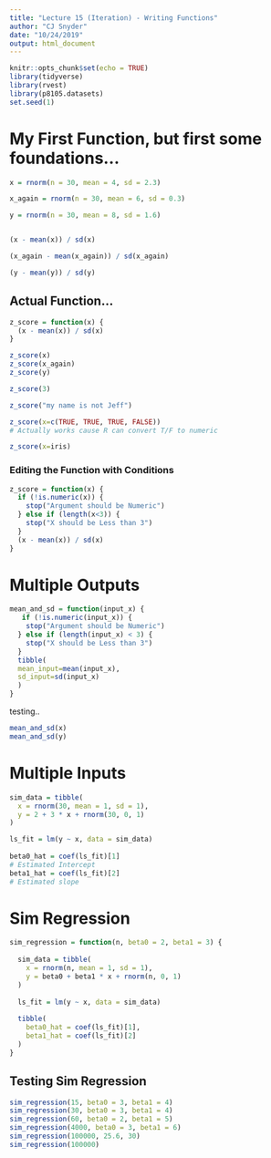 ```yaml
---
title: "Lecture 15 (Iteration) - Writing Functions"
author: "CJ Snyder"
date: "10/24/2019"
output: html_document
---
```


```r
knitr::opts_chunk$set(echo = TRUE)
library(tidyverse)
library(rvest)
library(p8105.datasets)
set.seed(1)
```

# My First Function, but first some foundations...
```r

x = rnorm(n = 30, mean = 4, sd = 2.3)

x_again = rnorm(n = 30, mean = 6, sd = 0.3)

y = rnorm(n = 30, mean = 8, sd = 1.6)


(x - mean(x)) / sd(x)

(x_again - mean(x_again)) / sd(x_again)

(y - mean(y)) / sd(y)

```

## Actual Function...
```r
z_score = function(x) {
  (x - mean(x)) / sd(x)
}

z_score(x)
z_score(x_again)
z_score(y)

```

```r
z_score(3)

z_score("my name is not Jeff")

z_score(x=c(TRUE, TRUE, TRUE, FALSE))
# Actually works cause R can convert T/F to numeric

z_score(x=iris)
```

### Editing the Function with Conditions
```r
z_score = function(x) {
  if (!is.numeric(x)) {
    stop("Argument should be Numeric")
  } else if (length(x<3)) {
    stop("X should be Less than 3")
  }
  (x - mean(x)) / sd(x)
}
```

# Multiple Outputs
```r
mean_and_sd = function(input_x) {
   if (!is.numeric(input_x)) {
    stop("Argument should be Numeric")
  } else if (length(input_x) < 3) {
    stop("X should be Less than 3")
  }
  tibble(
  mean_input=mean(input_x),
  sd_input=sd(input_x)
  )
}
```

testing..
```r
mean_and_sd(x)
mean_and_sd(y)
```

# Multiple Inputs
```r
sim_data = tibble(
  x = rnorm(30, mean = 1, sd = 1),
  y = 2 + 3 * x + rnorm(30, 0, 1)
)

ls_fit = lm(y ~ x, data = sim_data)
  
beta0_hat = coef(ls_fit)[1]
# Estimated Intercept
beta1_hat = coef(ls_fit)[2]
# Estimated slope
```

# Sim Regression
```r
sim_regression = function(n, beta0 = 2, beta1 = 3) {
  
  sim_data = tibble(
    x = rnorm(n, mean = 1, sd = 1),
    y = beta0 + beta1 * x + rnorm(n, 0, 1)
  )
  
  ls_fit = lm(y ~ x, data = sim_data)
  
  tibble(
    beta0_hat = coef(ls_fit)[1],
    beta1_hat = coef(ls_fit)[2]
  )
}
```

## Testing Sim Regression
```r
sim_regression(15, beta0 = 3, beta1 = 4)
sim_regression(30, beta0 = 3, beta1 = 4)
sim_regression(60, beta0 = 2, beta1 = 5)
sim_regression(4000, beta0 = 3, beta1 = 6)
sim_regression(100000, 25.6, 30)
sim_regression(100000)
```




















